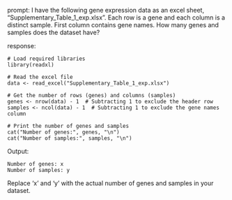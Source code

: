prompt:
I have the following gene expression data as an excel sheet,  "Supplementary_Table_1_exp.xlsx". Each row is a gene and each column is a distinct sample. First column contains gene names. How many genes and samples does the dataset have?

response:
```
# Load required libraries
library(readxl)

# Read the excel file
data <- read_excel("Supplementary_Table_1_exp.xlsx")

# Get the number of rows (genes) and columns (samples)
genes <- nrow(data) - 1  # Subtracting 1 to exclude the header row
samples <- ncol(data) - 1  # Subtracting 1 to exclude the gene names column

# Print the number of genes and samples
cat("Number of genes:", genes, "\n")
cat("Number of samples:", samples, "\n")
```
Output:
```
Number of genes: x
Number of samples: y
```
Replace 'x' and 'y' with the actual number of genes and samples in your dataset.
